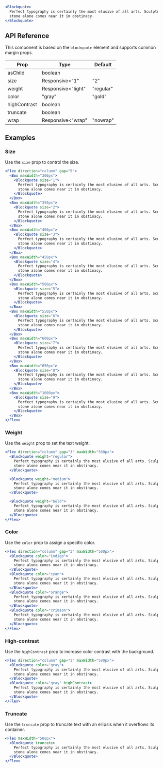 ```jsx live=true
<Blockquote>
  Perfect typography is certainly the most elusive of all arts. Sculpture in
  stone alone comes near it in obstinacy.
</Blockquote>
```

## API Reference

This component is based on the `blockquote` element and supports common margin props.

| Prop | Type | Default |
| --- | --- | --- |
| asChild | boolean |  |
| size | Responsive<"1" | "2" | "3" | "4" | "5" | "6" | "7" | "8" | "9"> |  |
| weight | Responsive<"light" | "regular" | "medium" | "bold"> |  |
| color | "gray" | "gold" | "bronze" | "brown" | "yellow" | "amber" | "orange" | "tomato" | "red" | "ruby" | "crimson" | "pink" | "plum" | "purple" | "violet" | "iris" | "indigo" | "blue" | "cyan" | "teal" | "jade" | "green" | "grass" | "lime" | "mint" | "sky" |  |
| highContrast | boolean |  |
| truncate | boolean |  |
| wrap | Responsive<"wrap" | "nowrap" | "pretty" | "balance"> |  |


## Examples

### Size

Use the `size` prop to control the size.

```jsx live=true scroll=true
<Flex direction="column" gap="5">
  <Box maxWidth="300px">
    <Blockquote size="1">
      Perfect typography is certainly the most elusive of all arts. Sculpture in
      stone alone comes near it in obstinacy.
    </Blockquote>
  </Box>
  <Box maxWidth="350px">
    <Blockquote size="2">
      Perfect typography is certainly the most elusive of all arts. Sculpture in
      stone alone comes near it in obstinacy.
    </Blockquote>
  </Box>
  <Box maxWidth="400px">
    <Blockquote size="3">
      Perfect typography is certainly the most elusive of all arts. Sculpture in
      stone alone comes near it in obstinacy.
    </Blockquote>
  </Box>
  <Box maxWidth="450px">
    <Blockquote size="4">
      Perfect typography is certainly the most elusive of all arts. Sculpture in
      stone alone comes near it in obstinacy.
    </Blockquote>
  </Box>
  <Box maxWidth="500px">
    <Blockquote size="5">
      Perfect typography is certainly the most elusive of all arts. Sculpture in
      stone alone comes near it in obstinacy.
    </Blockquote>
  </Box>
  <Box maxWidth="550px">
    <Blockquote size="6">
      Perfect typography is certainly the most elusive of all arts. Sculpture in
      stone alone comes near it in obstinacy.
    </Blockquote>
  </Box>
  <Box maxWidth="600px">
    <Blockquote size="7">
      Perfect typography is certainly the most elusive of all arts. Sculpture in
      stone alone comes near it in obstinacy.
    </Blockquote>
  </Box>
  <Box maxWidth="650px">
    <Blockquote size="8">
      Perfect typography is certainly the most elusive of all arts. Sculpture in
      stone alone comes near it in obstinacy.
    </Blockquote>
  </Box>
  <Box maxWidth="1000px">
    <Blockquote size="9">
      Perfect typography is certainly the most elusive of all arts. Sculpture in
      stone alone comes near it in obstinacy.
    </Blockquote>
  </Box>
</Flex>
```

### Weight

Use the `weight` prop to set the text weight.

```jsx live=true
<Flex direction="column" gap="3" maxWidth="500px">
  <Blockquote weight="regular">
    Perfect typography is certainly the most elusive of all arts. Sculpture in
    stone alone comes near it in obstinacy.
  </Blockquote>

  <Blockquote weight="medium">
    Perfect typography is certainly the most elusive of all arts. Sculpture in
    stone alone comes near it in obstinacy.
  </Blockquote>

  <Blockquote weight="bold">
    Perfect typography is certainly the most elusive of all arts. Sculpture in
    stone alone comes near it in obstinacy.
  </Blockquote>
</Flex>
```

### Color

Use the `color` prop to assign a specific color.

```jsx live=true scroll=true
<Flex direction="column" gap="3" maxWidth="500px">
  <Blockquote color="indigo">
    Perfect typography is certainly the most elusive of all arts. Sculpture in
    stone alone comes near it in obstinacy.
  </Blockquote>
  <Blockquote color="cyan">
    Perfect typography is certainly the most elusive of all arts. Sculpture in
    stone alone comes near it in obstinacy.
  </Blockquote>
  <Blockquote color="orange">
    Perfect typography is certainly the most elusive of all arts. Sculpture in
    stone alone comes near it in obstinacy.
  </Blockquote>
  <Blockquote color="crimson">
    Perfect typography is certainly the most elusive of all arts. Sculpture in
    stone alone comes near it in obstinacy.
  </Blockquote>
</Flex>
```

### High-contrast

Use the `highContrast` prop to increase color contrast with the background.

```jsx live="true"
<Flex direction="column" gap="3" maxWidth="500px">
  <Blockquote color="gray">
    Perfect typography is certainly the most elusive of all arts. Sculpture in
    stone alone comes near it in obstinacy.
  </Blockquote>
  <Blockquote color="gray" highContrast>
    Perfect typography is certainly the most elusive of all arts. Sculpture in
    stone alone comes near it in obstinacy.
  </Blockquote>
</Flex>
```

### Truncate

Use the `truncate` prop to truncate text with an ellipsis when it overflows its container.

```jsx live=true line=2
<Flex maxWidth="500px">
  <Blockquote truncate>
    Perfect typography is certainly the most elusive of all arts. Sculpture in
    stone alone comes near it in obstinacy.
  </Blockquote>
</Flex>
```

